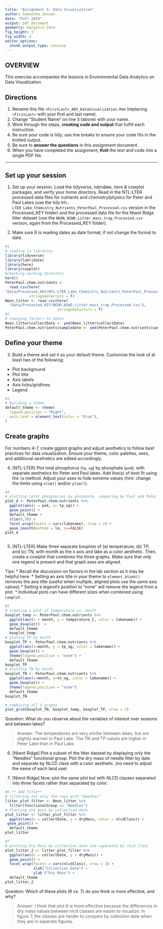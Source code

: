 ```yaml
---
title: "Assignment 5: Data Visualization"
author: Samantha Jensen
date: "Fall 2024"
output: pdf_document
geometry: margin=2.54cm
fig_height: 3
fig_width: 4
editor_options: 
  chunk_output_type: console
---
```


## OVERVIEW

This exercise accompanies the lessons in Environmental Data Analytics on Data Visualization 

## Directions
1. Rename this file `<FirstLast>_A05_DataVisualization.Rmd` (replacing `<FirstLast>` with your first and last name).
2. Change "Student Name" on line 3 (above) with your name.
3. Work through the steps, **creating code and output** that fulfill each instruction.
4. Be sure your code is tidy; use line breaks to ensure your code fits in the knitted output.
5. Be sure to **answer the questions** in this assignment document.
6. When you have completed the assignment, **Knit** the text and code into a single PDF file.

---

## Set up your session 

1. Set up your session. Load the tidyverse, lubridate, here & cowplot packages, and verify your home directory. Read in the NTL-LTER processed data files for nutrients and chemistry/physics for Peter and Paul Lakes (use the tidy `NTL-LTER_Lake_Chemistry_Nutrients_PeterPaul_Processed.csv` version in the Processed_KEY folder) and the processed data file for the Niwot Ridge litter dataset (use the `NEON_NIWO_Litter_mass_trap_Processed.csv` version, again from the Processed_KEY folder). 

2. Make sure R is reading dates as date format; if not change the format to date.

```r
#1 
# Loading in libraries 
library(tidyverse)
library(lubridate)
library(here)
library(cowplot)
#checking working directory 
here()
PeterPaul.chem.nutrients <- 
  read.csv(here(
"Data/Processed_KEY/NTL-LTER_Lake_Chemistry_Nutrients_PeterPaul_Processed.csv"),
           stringsAsFactors = T)
Neon_litter <- read.csv(here(
  "Data/Processed_KEY/NEON_NIWO_Litter_mass_trap_Processed.csv"), 
                        stringsAsFactors = T)
#2 
# changing factors to dates 
Neon_litter$collectDate <- ymd(Neon_litter$collectDate)
PeterPaul.chem.nutrients$sampledate <- ymd(PeterPaul.chem.nutrients$sampledate)
```
## Define your theme
3. Build a theme and set it as your default theme. Customize the look of at least two of the following: 
 * Plot background
 * Plot title
 * Axis labels
 * Axis ticks/gridlines
 * Legend

```r
#3
# building a theme 
default_theme <- theme(
  legend.position = "Right", 
  axis.text = element_text(color = "blue"), 
)
```

## Create graphs
For numbers 4-7, create ggplot graphs and adjust aesthetics to follow best practices for data visualization. Ensure your theme, color palettes, axes, and additional aesthetics are edited accordingly.

4. [NTL-LTER] Plot total phosphorus (`tp_ug`) by phosphate (`po4`), with separate aesthetics for Peter and Paul lakes. Add line(s) of best fit using the `lm` method. Adjust your axes to hide extreme values (hint: change the limits using `xlim()` and/or `ylim()`).

```r
#4 
# plotting total phosphorous by phosphate, comparing by Paul and Peter Lake 
plot_4 <- PeterPaul.chem.nutrients %>% 
  ggplot(aes(x = po4, y= tp_ug)) + 
  geom_point() + 
  default_theme +
  xlim(0,50) +
  facet_wrap(facets = vars(lakename), nrow = 2) + 
  geom_smooth(method = lm, se=FALSE) 
plot_4
  
```


5. [NTL-LTER] Make three separate boxplots of (a) temperature, (b) TP, and (c) TN, with month as the x axis and lake as a color aesthetic. Then, create a cowplot that combines the three graphs. Make sure that only one legend is present and that graph axes are aligned. 

Tips:
* Recall the discussion on factors in the lab section as it may be helpful here. 
* Setting an axis title in your theme to `element_blank()` removes the axis title (useful when multiple, aligned plots use the same axis values)
* Setting a legend's position to "none" will remove the legend from a plot.
* Individual plots can have different sizes when combined using `cowplot`.

```r
#5 
# creating a plot of temperature vs. month
boxplot_temp <- PeterPaul.chem.nutrients %>% 
  ggplot(aes(x = month, y = temperature_C, color = lakename)) + 
  geom_boxplot()  +
  default_theme
  boxplot_temp
# ploting TP by month   
boxplot_TP <- PeterPaul.chem.nutrients %>% 
  ggplot(aes(x=month, y = tp_ug, color = lakename)) +
  geom_boxplot() +
  theme(legend.position = "none") +
  default_theme
boxplot_TP
# plotting TN by month 
boxplot_TN <- PeterPaul.chem.nutrients %>% 
  ggplot(aes(x=month, y=tn_ug, color = lakename)) +
  geom_boxplot() +
  theme(legend.position = "none")
  default_theme
boxplot_TN  

# combining all 3 graphs 
plot_grid(boxplot_TN, boxplot_temp, boxplot_TP, nrow = 3)


```

Question: What do you observe about the variables of interest over seasons and between lakes? 

> Answer: The temperatures are very similar between lakes, but are slightly warmer in Paul Lake. The TN and TP values are higher in Peter Lake than in Paul Lake. 

6. [Niwot Ridge] Plot a subset of the litter dataset by displaying only the "Needles" functional group. Plot the dry mass of needle litter by date and separate by NLCD class with a color aesthetic. (no need to adjust the name of each land use)

7. [Niwot Ridge] Now, plot the same plot but with NLCD classes separated into three facets rather than separated by color. 

```r
#6 ** Add Title**
# filtering out only the rows with "Needles"
litter_plot_filter <- Neon_litter %>% 
  filter(functionalGroup == "Needles")
# Plotting dry mass by collection date
plot_litter <- litter_plot_filter %>% 
  ggplot(aes(x = collectDate, y = dryMass, color = nlcdClass)) +
 geom_point() + 
  default_theme
plot_litter

#7 
# plotting Dry Mass by collection date and separated by nlcd Class
plot_litter_2 <- litter_plot_filter %>% 
  ggplot(aes(x = collectDate, y = dryMass)) + 
  geom_point() + 
  facet_wrap(facets = vars(nlcdClass), nrow = 3) +
             xlab("Collection Date") +
             ylab ("Dry Mass") + 
  default_theme
plot_litter_2

```
Question: Which of these plots (6 vs. 7) do you think is more effective, and why? 

> Answer: I think that plot 6 is more effective because the differences in dry mass values between nlcd classes are easier to visualize. In figure 7, the classes are harder to compare by collection date when they are in seperate figures. 